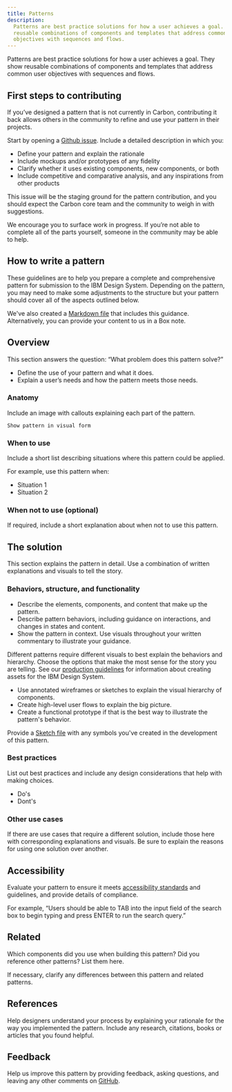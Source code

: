 ```yaml
---
title: Patterns
description:
  Patterns are best practice solutions for how a user achieves a goal. They show
  reusable combinations of components and templates that address common user
  objectives with sequences and flows.
---
```


<PageDescription>

Patterns are best practice solutions for how a user achieves a goal. They show
reusable combinations of components and templates that address common user
objectives with sequences and flows.

</PageDescription>

## First steps to contributing

If you’ve designed a pattern that is not currently in Carbon, contributing it
back allows others in the community to refine and use your pattern in their
projects.

Start by opening a
[Github issue](https://github.com/carbon-design-system/carbon-website/issues/new).
Include a detailed description in which you:

- Define your pattern and explain the rationale
- Include mockups and/or prototypes of any fidelity
- Clarify whether it uses existing components, new components, or both
- Include competitive and comparative analysis, and any inspirations from other
  products

This issue will be the staging ground for the pattern contribution, and you
should expect the Carbon core team and the community to weigh in with
suggestions.

We encourage you to surface work in progress. If you’re not able to complete all
of the parts yourself, someone in the community may be able to help.

## How to write a pattern

These guidelines are to help you prepare a complete and comprehensive pattern
for submission to the IBM Design System. Depending on the pattern, you may need
to make some adjustments to the structure but your pattern should cover all of
the aspects outlined below.

We've also created a
[Markdown file](https://github.com/carbon-design-system/carbon-website/blob/master/docs/pattern-template.mdx)
that includes this guidance. Alternatively, you can provide your content to us
in a Box note.

## Overview

This section answers the question: “What problem does this pattern solve?”

- Define the use of your pattern and what it does.
- Explain a user’s needs and how the pattern meets those needs.

### Anatomy

Include an image with callouts explaining each part of the pattern.

`Show pattern in visual form`

### When to use

Include a short list describing situations where this pattern could be applied.

For example, use this pattern when:

- Situation 1
- Situation 2

### When not to use (optional)

If required, include a short explanation about when not to use this pattern.

## The solution

This section explains the pattern in detail. Use a combination of written
explanations and visuals to tell the story.

### Behaviors, structure, and functionality

- Describe the elements, components, and content that make up the pattern.
- Describe pattern behaviors, including guidance on interactions, and changes in
  states and content.
- Show the pattern in context. Use visuals throughout your written commentary to
  illustrate your guidance.

Different patterns require different visuals to best explain the behaviors and
hierarchy. Choose the options that make the most sense for the story you are
telling. See our
[production guidelines](https://github.com/carbon-design-system/carbon-website/wiki/Production-guidelines)
for information about creating assets for the IBM Design System.

- Use annotated wireframes or sketches to explain the visual hierarchy of
  components.
- Create high-level user flows to explain the big picture.
- Create a functional prototype if that is the best way to illustrate the
  pattern's behavior.

Provide a [Sketch file](https://www.sketch.com/docs/getting-started/) with any
symbols you've created in the development of this pattern.

### Best practices

List out best practices and include any design considerations that help with
making choices.

- Do's
- Dont's

### Other use cases

If there are use cases that require a different solution, include those here
with corresponding explanations and visuals. Be sure to explain the reasons for
using one solution over another.

## Accessibility

Evaluate your pattern to ensure it meets
[accessibility standards](/guidelines/accessibility/overview) and guidelines,
and provide details of compliance.

For example, “Users should be able to TAB into the input field of the search box
to begin typing and press ENTER to run the search query.”

## Related

Which components did you use when building this pattern? Did you reference other
patterns? List them here.

If necessary, clarify any differences between this pattern and related patterns.

## References

Help designers understand your process by explaining your rationale for the way
you implemented the pattern. Include any research, citations, books or articles
that you found helpful.

## Feedback

Help us improve this pattern by providing feedback, asking questions, and
leaving any other comments on
[GitHub](https://github.com/carbon-design-system/carbon-website/issues/new?assignees=&labels=feedback&template=feedback.md).
